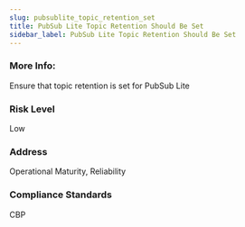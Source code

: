 ```yaml
---
slug: pubsublite_topic_retention_set
title: PubSub Lite Topic Retention Should Be Set
sidebar_label: PubSub Lite Topic Retention Should Be Set
---
```


### More Info:

Ensure that topic retention is set for PubSub Lite

### Risk Level

Low

### Address

Operational Maturity, Reliability

### Compliance Standards

CBP


